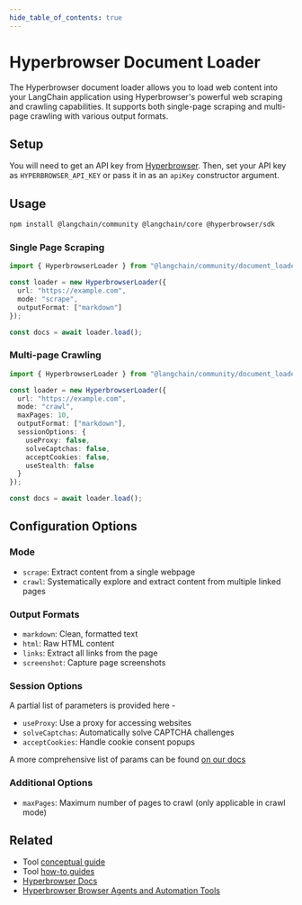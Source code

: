 ```yaml
---
hide_table_of_contents: true
---
```



# Hyperbrowser Document Loader

The Hyperbrowser document loader allows you to load web content into your LangChain application using Hyperbrowser's powerful web scraping and crawling capabilities. It supports both single-page scraping and multi-page crawling with various output formats.

## Setup

You will need to get an API key from [Hyperbrowser](https://hyperbrowser.ai/). Then, set your API key as `HYPERBROWSER_API_KEY` or pass it in as an `apiKey` constructor argument.

## Usage


<IntegrationInstallTooltip></IntegrationInstallTooltip>

```bash npm2yarn
npm install @langchain/community @langchain/core @hyperbrowser/sdk
```

### Single Page Scraping

```typescript
import { HyperbrowserLoader } from "@langchain/community/document_loaders/web/hyperbrowser";

const loader = new HyperbrowserLoader({
  url: "https://example.com",
  mode: "scrape",
  outputFormat: ["markdown"]
});

const docs = await loader.load();
```

### Multi-page Crawling

```typescript
import { HyperbrowserLoader } from "@langchain/community/document_loaders/web/hyperbrowser";

const loader = new HyperbrowserLoader({
  url: "https://example.com",
  mode: "crawl",
  maxPages: 10,
  outputFormat: ["markdown"],
  sessionOptions: {
    useProxy: false,
    solveCaptchas: false,
    acceptCookies: false,
    useStealth: false
  }
});

const docs = await loader.load();
```

## Configuration Options

### Mode
- `scrape`: Extract content from a single webpage
- `crawl`: Systematically explore and extract content from multiple linked pages

### Output Formats
- `markdown`: Clean, formatted text
- `html`: Raw HTML content
- `links`: Extract all links from the page
- `screenshot`: Capture page screenshots

### Session Options
A partial list of parameters is provided here - 

- `useProxy`: Use a proxy for accessing websites
- `solveCaptchas`: Automatically solve CAPTCHA challenges
- `acceptCookies`: Handle cookie consent popups

A more comprehensive list of params can be found [on our docs](https://docs.hyperbrowser.ai/reference/api-reference/sessions#api-session)

### Additional Options
- `maxPages`: Maximum number of pages to crawl (only applicable in crawl mode)

## Related

- Tool [conceptual guide](docs/concepts/document_loaders)
- Tool [how-to guides](/docs/how_to/#document-loaders)
- [Hyperbrowser Docs](https://docs.hyperbrowser.ai)
- [Hyperbrowser Browser Agents and Automation Tools](/docs/integrations/tools/hyperbrowser) 